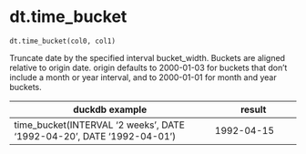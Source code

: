 # dt.time_bucket { #duckops.dt.time_bucket }

`dt.time_bucket(col0, col1)`

Truncate date by the specified interval bucket_width. Buckets are aligned relative to origin date. origin defaults to 2000-01-03 for buckets that don’t include a month or year interval, and to 2000-01-01 for month and year buckets.

| duckdb example | result |
| -------------- | ------ |
| time_bucket(INTERVAL '2 weeks', DATE '1992-04-20', DATE '1992-04-01') | 1992-04-15 |
